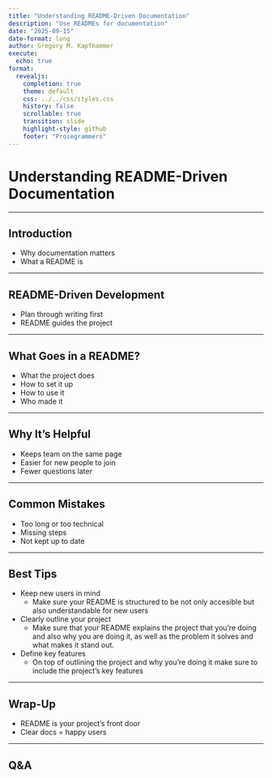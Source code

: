 ```yaml
---
title: "Understanding README-Driven Documentation"
description: "Use READMEs for documentation"
date: "2025-09-15"
date-format: long
author: Gregory M. Kapfhammer
execute:
  echo: true
format:
  revealjs:
    completion: true
    theme: default
    css: ../../css/styles.css
    history: false
    scrollable: true
    transition: slide
    highlight-style: github
    footer: "Prosegrammers"
---
```


# Understanding README-Driven Documentation

---

## Introduction
- Why documentation matters  
- What a README is  

---

## README-Driven Development
- Plan through writing first  
- README guides the project  

---

## What Goes in a README?
- What the project does  
- How to set it up  
- How to use it  
- Who made it  

---

## Why It’s Helpful
- Keeps team on the same page  
- Easier for new people to join  
- Fewer questions later  

---

## Common Mistakes
- Too long or too technical  
- Missing steps  
- Not kept up to date  

---

## Best Tips
- Keep new users in mind
  - Make sure your README is structured to be not only accesible but also understandable for new users
- Clearly outline your project
  - Make sure that your README explains the project that you're doing and also why you are doing it, as well as the problem it solves and what makes it stand out.
- Define key features
  - On top of outlining the project and why you're doing it make sure to include the project's key features

---

## Wrap-Up
- README is your project’s front door  
- Clear docs = happy users  

---

## Q&A
